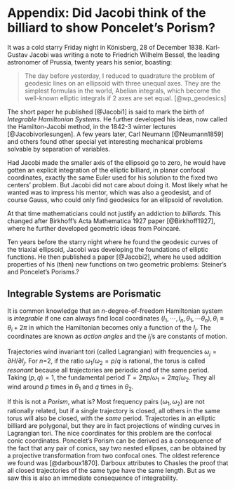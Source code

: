 # Appendix: Did Jacobi think of the billiard to show Poncelet's Porism?

It was a cold starry Friday night in Könisberg, 28 of December 1838. Karl-Gustav Jacobi was writing a note to Friedrich Wilhelm Bessel, the leading astronomer of Prussia, twenty years his senior, boasting:

>The day before yesterday, I reduced to quadrature the problem of geodesic lines on an ellipsoid with three unequal axes. They are the simplest formulas in the world, Abelian integrals, which become the well-known elliptic integrals if 2 axes are set equal. [@wp_geodesics]

The short paper he published [@Jacobi1] is said to mark the birth of *Integrable Hamiltonian Systems*. He further developed his ideas, now called the Hamilton-Jacobi method, in the 1842-3 winter lectures [@Jacobivorlesungen]. A few years later, Carl Neumann [@Neumann1859] and others  found other special yet interesting mechanical problems solvable by separation of variables.

Had Jacobi made the smaller axis of the ellipsoid go to zero, he would have gotten an explicit integration of the elliptic billiard, in planar confocal coordinates, exactly the same Euler used for his solution to the fixed two centers' problem. But Jacobi did not care about doing it. Most likely what he wanted was to impress his mentor, which was also a geodesist, and of course Gauss, who could only find geodesics for an ellipsoid of revolution.

At that time mathematicians could not justify an addiction to *billiards*. This changed  after Birkhoff's Acta Mathematica 1927 paper [@Birkhoff1927], where he further developed geometric ideas from Poincaré.

Ten years before the starry night where he found the geodesic curves of the triaxial ellipsoid, Jacobi was developing the foundations of elliptic functions. He then published a paper [@Jacobi2], where he used addition properties of his (then) new functions on two geometric problems: Steiner's and Poncelet's Porisms.?

## Integrable Systems are Porismatic

It is common knowledge that an $n$-degree-of-freedom Hamiltonian system is *integrable* if one can always find local coordinates $(I_1, \cdots, I_n, \theta_1, \cdots \theta_n), \,  \theta_i  \equiv \theta_i + 2\pi$ in which the Hamiltonian becomes only a function of the $I_j$. The coordinates are known as *action angles* and the $I_j$'s are constants of motion.

Trajectories wind invariant tori (called Lagrangian) with frequencies  $\omega_j = \partial H/\partial I_j$. For $n$=2, if the ratio  $\omega_1 / \omega_2 = p/q$ is rational, the torus is called *resonant* because all trajectories are periodic and of the same period. Taking $(p,q)=1$, the fundamental period $T = 2\pi p/\omega_1 = 2\pi q/\omega_2$. They all wind around  $p$ times in  $\theta_1$ and $q$ times in   $\theta_2$.

If this is not a *Porism*, what is? Most frequency pairs  $\left(\omega_1,\omega_2\right)$ are not rationally related, but if a single trajectory is closed, all others in the same torus will also be closed, with the *same* period. Trajectories in an elliptic billiard are polygonal, but they  are in fact projections of winding curves in Lagrangian tori. The nice coordinates for this problem are the confocal conic coordinates. Poncelet's Porism can be derived as a consequence of the fact that any pair of conics, say two nested ellipses, can be obtained by a projective transformation from two confocal ones. The oldest reference we found was [@darboux1870]. Darboux attributes to Chasles the proof that all closed trajectories of the same type have the same length. But as we saw this is also an immediate consequence of integrability.
